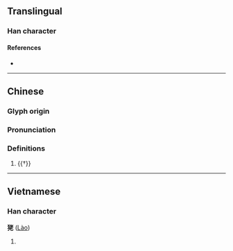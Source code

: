 {{character info/new}}
==Translingual==

===Han character===
{{Han char|rn=94|rad=犬|as=06|sn=9|four=44211|canj=KHJKP|ids=⿰犭老}}
====References====
* {{Han ref|kx=0711.080|dkj=20394|dj=1123.070|hdz=21343.030|uh=72EB|ud=29419|bh=CFC1|bd=53185}}

----

==Chinese==
{{zh-forms}}

===Glyph origin===
{{Han etym}}
{{Han compound|犬|t1=dog|老|c1=s|c2=p|ls=psc}}

===Pronunciation===
{{zh-pron
|m=lǎo
|mc=y
|oc=y
|cat=
}}

===Definitions===
{{zh-hanzi}}

# {{†}} {{zh-only|犵狫}}

----

==Vietnamese==

===Han character===
'''狫''' ([[Lào]])

# {{rfdef|vi}}

{{cln|vi|Han tu}}